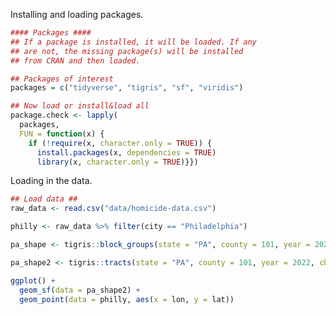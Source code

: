

Installing and loading packages.
```r
#### Packages ####
## If a package is installed, it will be loaded. If any 
## are not, the missing package(s) will be installed 
## from CRAN and then loaded.

## Packages of interest
packages = c("tidyverse", "tigris", "sf", "viridis")

## Now load or install&load all
package.check <- lapply(
  packages,
  FUN = function(x) {
    if (!require(x, character.only = TRUE)) {
      install.packages(x, dependencies = TRUE)
      library(x, character.only = TRUE)}})
```


Loading in the data.
```r
## Load data ##
raw_data <- read.csv("data/homicide-data.csv")

philly <- raw_data %>% filter(city == "Philadelphia")

pa_shape <- tigris::block_groups(state = "PA", county = 101, year = 2022, cb = F, class = "sf")

pa_shape2 <- tigris::tracts(state = "PA", county = 101, year = 2022, cb = F, class = "sf")
```



```r
ggplot() + 
  geom_sf(data = pa_shape2) + 
  geom_point(data = philly, aes(x = lon, y = lat))



```








